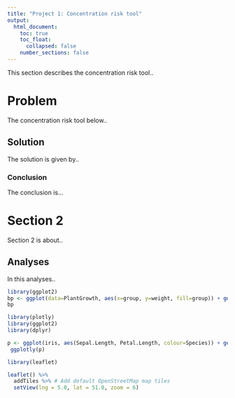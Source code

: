 ```yaml
---
title: "Project 1: Concentration risk tool"
output:
  html_document:
    toc: true
    toc_float:
      collapsed: false
    number_sections: false
---
```


This section describes the concentration risk tool.. 

# Problem

The concentration risk tool below..

## Solution

The solution is given by..


### Conclusion

The conclusion is...

# Section 2

Section 2 is about..

## Analyses

In this analyses..


```r
library(ggplot2)
bp <- ggplot(data=PlantGrowth, aes(x=group, y=weight, fill=group)) + geom_boxplot()
bp
```

```r
library(plotly) 
library(ggplot2) 
library(dplyr) 

p <- ggplot(iris, aes(Sepal.Length, Petal.Length, colour=Species)) + geom_point() 
 ggplotly(p) 

library(leaflet) 

leaflet() %>% 
  addTiles %>% # Add default OpenStreetMap map tiles 
  setView(lng = 5.0, lat = 51.0, zoom = 6) 

``` 
